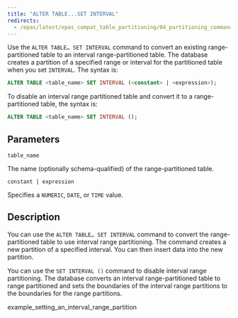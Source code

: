 ```yaml
---
title: "ALTER TABLE...SET INTERVAL"
redirects:
  - /epas/latest/epas_compat_table_partitioning/04_partitioning_commands_compatible_with_oracle_databases/09_alter_table_set_interval/ #generated for docs/epas/reorg-role-use-case-mode
---
```


<div id="alter_table_set_interval" class="registered_link"></div>

Use the `ALTER TABLE… SET INTERVAL` command to convert an existing range-partitioned table to an interval range-partitioned table. The database creates a partition of a specified range or interval for the partitioned table when you set `INTERVAL`. The syntax is:

```sql
ALTER TABLE <table_name> SET INTERVAL (<constant> | <expression>);
```

To disable an interval range partitioned table and convert it to a range-partitioned table, the syntax is:

```sql
ALTER TABLE <table_name> SET INTERVAL ();
```

## Parameters

`table_name`

 The name (optionally schema-qualified) of the range-partitioned table.

`constant | expression`

 Specifies a `NUMERIC`, `DATE`, or `TIME` value.

## Description

You can use the `ALTER TABLE… SET INTERVAL` command to convert the range-partitioned table to use interval range partitioning. The command creates a new partition of a specified interval. You can then insert data into the new partition.

You can use the `SET INTERVAL ()` command to disable interval range partitioning. The database converts an interval range-partitioned table to range partitioned and sets the boundaries of the interval range partitions to the boundaries for the range partitions.

<div class="toctree" maxdepth="3">

example_setting_an_interval_range_partition

</div>
